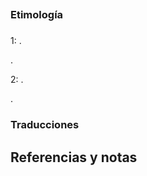 == {{lengua|es}} ==
{{pron-graf|fone=tamˈbjen}}

=== Etimología ===
{{etimología|compuesto|tan|bien}}

=== {{adverbio de afirmación|es}} ===
;1: {{impropia|Utilizado para especificar que una o varias cosas son similares, o que comparten atributos con otra previamente nombrada}}.
{{sinónimos|igualmente|asimismo|de igual modo|incluso|al igual|paralelamente|encima|igualmente}}.

;2: {{impropia|Usado para [[añadir]] algo a lo anteriormente mencionado}}.
{{sinónimos|además|en añadidura}}.

=== Traducciones ===
{{trad-arriba}}
{{t|de|t1=auch}}
{{t|ast|t1=tamién}}
{{t|bg|t1=също|t2=също така|t3=също и}}
{{t|da|t1=også}}
{{t|sl|a1=1|t1=tudi}}
{{t|eo|t1=ankaŭ}}
{{t|eu|t1=ere}}
{{t|fi|t1=myös|t2=-kin}}
{{t|fr|a1=1-2|t1=aussi}}
{{t|fy|t1=ek}}
{{t|hu|t1=is}}
{{t|el|t1=και}}
{{t|yua|t1=la’tene}}
{{t|id|t1=juga|t2=pula}}
{{t|en|a1=1|t1=too|a2=1-2|t2=also}}
{{t|it|a1=1|t1=anche}}
{{t|nl|t1=ook}}
{{t|no|t1=også}}
{{t|pap|t1=tambe}}
{{t|pl|t1=też}}
{{t|pt|t1=também}}
{{t|sa|t1=अपि}}
{{t|su|t1=ogé}}
{{t|sv|t1=också}}
{{t|wa|t1=eto}}
{{trad-abajo}}

== Referencias y notas ==
<references />
